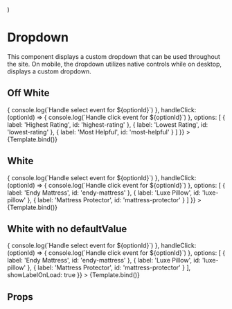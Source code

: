 
  <div style={{ height: '175px' }}>
    <Dropdown {...args} />
  </div>
)

<Meta title='Components/Dropdown' component={Dropdown} />

# Dropdown

This component displays a custom dropdown that can be used throughout the site. On mobile, the dropdown utilizes native controls while on desktop, displays a custom dropdown.

## Off White

<Canvas>
  <Story
    name='Dropdown - Off White'
    args={{
      label: 'Sort By:',
      variant: 'offWhite',
      handleChange: (optionId) => {
        console.log(`Handle select event for ${optionId}`)
      },
      handleClick: (optionId) => {
        console.log(`Handle click event for ${optionId}`)
      },
      options: [
        { label: 'Highest Rating', id: 'highest-rating' },
        { label: 'Lowest Rating', id: 'lowest-rating' },
        { label: 'Most Helpful', id: 'most-helpful' }
      ]
    }}
  >
    {Template.bind()}
  </Story>
</Canvas>

## White

<Canvas>
  <Story
    name='Dropdown - White'
    args={{
      label: 'Product:',
      variant: 'white',
      handleChange: (optionId) => {
        console.log(`Handle select event for ${optionId}`)
      },
      handleClick: (optionId) => {
        console.log(`Handle click event for ${optionId}`)
      },
      options: [
        { label: 'Endy Mattress', id: 'endy-mattress' },
        { label: 'Luxe Pillow', id: 'luxe-pillow' },
        { label: 'Mattress Protector', id: 'mattress-protector' }
      ]
    }}
  >
    {Template.bind()}
  </Story>
</Canvas>

## White with no defaultValue

<Canvas>
  <Story
    name='Dropdown - black'
    args={{
      label: 'Select',
      variant: 'black',
      handleChange: (optionId) => {
        console.log(`Handle select event for ${optionId}`)
      },
      handleClick: (optionId) => {
        console.log(`Handle click event for ${optionId}`)
      },
      options: [
        { label: 'Endy Mattress', id: 'endy-mattress' },
        { label: 'Luxe Pillow', id: 'luxe-pillow' },
        { label: 'Mattress Protector', id: 'mattress-protector' }
      ],
      showLabelOnLoad: true
    }}    
  >
    {Template.bind()}
  </Story>
</Canvas>

## Props

<ArgsTable of={Dropdown} />
